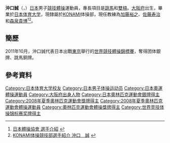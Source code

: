 {{noteTA
|1=zh-hans:冲口诚; zh-hant:沖口誠;
}}
{{Infobox 體操選手
|gymnastname= 沖口誠
|fullname  = {{lang|ja|沖口 誠}}
|nickname  = 
|country   = {{JPN}}
|formercountry= 
|hometown= 
|birthdate= {{birth_date_and_age|1985|11|22}}
|birthplace= {{JPN}}[[大阪府|大阪府]]
|deathdate=
|deathplace=
|height= {{height|m=1.61}} 
|discipline= 男子[[競技體操|競技體操]] 
|natlteam=
|club=  
|gym=
|collegeteam=
|headcoach= [[立花泰則|立花泰則]]
|assistcoach=
|formercoach=
|choreographer=
| show-medals = yes
|medaltemplates= 
{{MedalCompetition | [[奧林匹克運動會|奧林匹克運動會]]}}
{{MedalSilver|[[2008年夏季奧林匹克運動會|2008年 北京市]]|[[2008年夏季奧林匹克運動會體操比賽|團體]]}}
{{MedalCompetition|[[世界競技體操錦標賽|世界競技體操錦標賽]]}}
{{MedalSilver|[[2011年世界競技體操錦標賽|2011年 東京市]]|團體}}
{{MedalBronze|[[2011年世界競技體操錦標賽|2011年 東京市]]|跳馬}}

}}
{{japanese|japanese=沖口誠|kana=おきぐち まこと|romaji=Okiguchi Makoto}}

'''沖口誠'''（{{lang|ja|'''おきぐち まこと'''}}，{{bd|1985年|11月22日}}）[[日本|日本]]男子[[競技體操|競技體操]]運動員，專長項目是[[跳馬|跳馬]]和[[雙槓|雙槓]]。[[大阪府|大阪府]]出生，畢業於[[日本体育大学|日本体育大学]]，現隸屬於[[KONAMI|KONAMI]]体操部，現任教練為[[加藤裕之|加藤裕之]]、[[佐藤寿治|佐藤寿治]]和[[森泉貴博|森泉貴博]]<ref>[http://www.jpn-gym.or.jp/artistic/player/natio11m/data/11mdai_okiguchi.html 日本體操協會 選手介紹] {{Wayback|url=http://www.jpn-gym.or.jp/artistic/player/natio11m/data/11mdai_okiguchi.html |date=20111016014652 }}{{ja}}</ref><ref>[http://www.konami.co.jp/gymnastics/profile/okiguchi.html KONAMI体操競技部選手紹介 沖口　誠] {{webarchive|url=https://web.archive.org/web/20111017181533/http://www.konami.co.jp/gymnastics/profile/okiguchi.html |date=2011-10-17 }}{{ja}}</ref>。

==簡歷==
2011年10月，沖口誠代表日本出戰[[東京|東京]]舉行的[[2011年世界競技體操錦標賽|世界競技體操錦標賽]]，奪得团体銀牌、跳馬銅牌。

==參考資料==
{{reflist}}

{{Japan-sport-bio-stub}}
{{DEFAULTSORT:Kobayashi Kenya}}
[[Category:日本体育大学校友|Category:日本体育大学校友]]
[[Category:日本男子体操运动员|Category:日本男子体操运动员]]
[[Category:日本奧運體操運動員|Category:日本奧運體操運動員]]
[[Category:大阪府出身人物|Category:大阪府出身人物]]
[[Category:日本奧林匹克運動會銀牌得主|Category:日本奧林匹克運動會銀牌得主]]
[[Category:2008年夏季奧林匹克運動會獎牌得主|Category:2008年夏季奧林匹克運動會獎牌得主]]
[[Category:2008年夏季奧林匹克運動會體操運動員|Category:2008年夏季奧林匹克運動會體操運動員]]
[[Category:奧林匹克運動會體操獎牌得主|Category:奧林匹克運動會體操獎牌得主]]
[[Category:世界竞技体操锦标赛奖牌得主|Category:世界竞技体操锦标赛奖牌得主]]